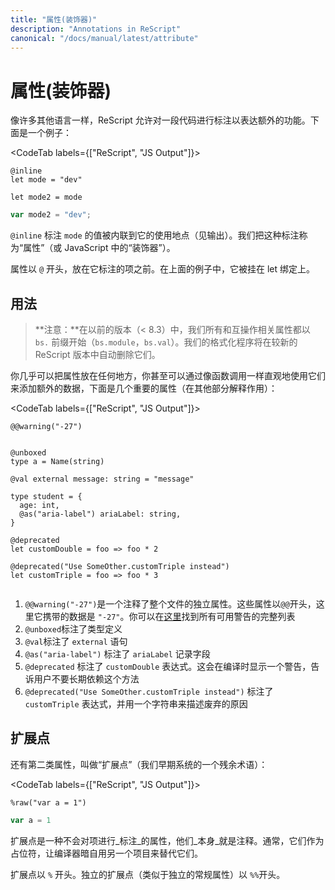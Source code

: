 ```yaml
---
title: "属性(装饰器)"
description: "Annotations in ReScript"
canonical: "/docs/manual/latest/attribute"
---
```


<!--
# Attribute (Decorator)
-->
# 属性(装饰器)

<!--
Like many other languages, ReScript allows annotating a piece of code to express extra functionality. Here's an example:
-->

像许多其他语言一样，ReScript 允许对一段代码进行标注以表达额外的功能。下面是一个例子：

<CodeTab labels={["ReScript", "JS Output"]}>

```res
@inline
let mode = "dev"

let mode2 = mode
```
```js
var mode2 = "dev";
```

</CodeTab>

<!--
The `@inline` annotation tells `mode`'s value to be inlined into its usage sites (see output). We call such annotation "attribute" (or "decorator" in JavaScript).
-->

`@inline` 标注 `mode` 的值被内联到它的使用地点（见输出）。我们把这种标注称为“属性”（或 JavaScript 中的“装饰器”）。

<!--
An attribute starts with `@` and goes before the item it annotates. In the above example, it's hooked onto the let binding.
-->

属性以 `@` 开头，放在它标注的项之前。在上面的例子中，它被挂在 let 绑定上。

<!--
## Usage
-->
## 用法

<!--
> **Note:** In previous versions (< 8.3) all our interop related attributes started with a `bs.` prefix (`bs.module`, `bs.val`). Our formatter will automatically drop them in newer ReScript versions.
-->

> **注意：**在以前的版本（< 8.3）中，我们所有和互操作相关属性都以 `bs.` 前缀开始（`bs.module`，`bs.val`）。我们的格式化程序将在较新的 ReScript 版本中自动删除它们。

<!--
You can put an attribute almost anywhere. You can even add extra data to them by using them visually like a function call. Here are a few famous attributes (explained in other sections):
-->

你几乎可以把属性放在任何地方，你甚至可以通过像函数调用一样直观地使用它们来添加额外的数据，下面是几个重要的属性（在其他部分解释作用）：

<CodeTab labels={["ReScript", "JS Output"]}>

```res
@@warning("-27")


@unboxed
type a = Name(string)

@val external message: string = "message"

type student = {
  age: int,
  @as("aria-label") ariaLabel: string,
}

@deprecated
let customDouble = foo => foo * 2

@deprecated("Use SomeOther.customTriple instead")
let customTriple = foo => foo * 3
```
```js
```

</CodeTab>

<!--
1. `@@warning("-27")` is a standalone attribute that annotates the entire file. Those attributes start with `@@`. Here, it carries the data `"-27"`. You can find a full list of all available warnings [here](./warning-numbers).
2. `@unboxed` annotates the type definition.
3. `@val` annotates the `external` statement.
4. `@as("aria-label")` annotates the `ariaLabel` record field.
5. `@deprecated` annotates the `customDouble` expression. This shows a warning while compiling telling consumers to not rely on this method long-term.
6. `@deprecated("Use SomeOther.customTriple instead")` annotates the `customTriple` expression with a string to describe the reason for deprecation.
-->

1. `@@warning("-27")`是一个注释了整个文件的独立属性。这些属性以`@@`开头，这里它携带的数据是 `"-27"`。你可以在[这里](./warning-numbers)找到所有可用警告的完整列表
2. `@unboxed`标注了类型定义
3. `@val`标注了 `external` 语句
4. `@as("aria-label")` 标注了 `ariaLabel` 记录字段
5. `@deprecated` 标注了 `customDouble` 表达式。这会在编译时显示一个警告，告诉用户不要长期依赖这个方法
6. `@deprecated("Use SomeOther.customTriple instead")` 标注了 `customTriple` 表达式，并用一个字符串来描述废弃的原因

<!--
## Extension Point
-->
## 扩展点

<!--
There's a second category of attributes, called "extension points" (a remnant term of our early systems):
-->

还有第二类属性，叫做“扩展点”（我们早期系统的一个残余术语）：

<CodeTab labels={["ReScript", "JS Output"]}>

```res
%raw("var a = 1")
```
```js
var a = 1
```

</CodeTab>

<!--
Extension points are attributes that don't _annotate_ an item; they _are_ the item. Usually they serve as placeholders for the compiler to implicitly substitute them with another item.
-->

扩展点是一种不会对项进行_标注_的属性，他们_本身_就是注释。通常，它们作为占位符，让编译器暗自用另一个项目来替代它们。

<!--
Extension points start with `%`. A standalone extension point (akin to a standalone regular attribute) starts with `%%`.
-->

扩展点以 `%` 开头。独立的扩展点（类似于独立的常规属性）以 `%%`开头。
